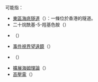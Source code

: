 '''{{lang|en|EHT}}'''可能指：

*[[東區海底隧道|東區海底隧道]]（{{lang|en|Eastern Harbour Tunnel}}）：一條位於香港的隧道。
*二十烷酰基-5-羥基色胺（{{lang|en|Eicosanoyl-5-HydroxyTryptamide}}）
*{{tsl|en|Euro Hockey Tour|歐洲曲棍球巡迴賽}}（{{lang|en|Euro Hockey Tour}}）
*[[事件視界望遠鏡|事件視界望遠鏡]]（{{lang|en|Event Horizon Telescope}}）
*{{tsl|en|extended Hückel method|擴展休克爾方法|擴展休克爾理論}}（{{lang|en|Extended Hückel theory}}）
*[[海姆理論|擴展海姆理論]]（{{lang|en|Extended Heim theory}}）
*[[高壓電|高壓電]]（{{lang|en|Extra high tension}}）
{{disambig|cat=三字拉丁字母縮寫消歧義}}